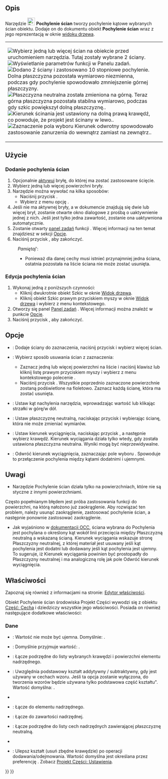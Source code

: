 <languages/>

{{Docnav/pl
|[[PartDesign_Chamfer/pl|Sfazowanie]]
|[[PartDesign_Thickness/pl|Grubość]]
|[[PartDesign_Workbench/pl|środowisko pracy Projekt Części]]
|IconL=PartDesign_Chamfer.svg
|IconR=PartDesign_Thickness.svg
|IconC=Workbench_PartDesign.svg
}}

{{GuiCommand/pl
|Name=PartDesign Draft
|Name/pl=Projekt części: Pochylenie ścian
|MenuLocation=Projekt Części → Zastosuj funkcjeę ulepszenia → Pochylenie ścian
|Workbenches=[[PartDesign_Workbench/pl|Projekt Części]]
}}

<span id="Description"></span>
==Opis== 

Narzędzie [[Image:PartDesign_Draft.svg|24px]] '''Pochylenie ścian''' tworzy pochylenie kątowe wybranych ścian obiektu. Dodaje on do dokumentu obiekt '''Pochylenie ścian''' wraz z jego reprezentacją w oknie [[Tree_view/pl|widoku drzewa]].

{|
|
[[Image:PartDesign_Draft-01.png|thumb|left|Wybierz jedną lub więcej ścian na obiekcie przed uruchomieniem narzędzia. Tutaj zostały wybrane 2 ściany.]]
[[Image:PartDesign_Draft-02.png|thumb|left|Wyświetlanie parametrów funkcji w Panelu zadań.]]
[[Image:PartDesign_Draft-03.png|thumb|left|Dodano 2 ściany i zastosowano 10 stopniowe pochylenie. Dolna płaszczyzna pozostała wymiarowo niezmienna, podczas gdy pochylenie spowodowało zmniejszenie górnej płaszczyzny.]]
[[Image:PartDesign_Draft-04.png|thumb|left|Płaszczyzna neutralna została zmieniona na górną. Teraz górna płaszczyzna pozostała stabilna wymiarowo, podczas gdy szkic powiększył dolną płaszczyznę..]]
[[Image:PartDesign_Draft-05.png|thumb|left|Kierunek ścinania jest ustawiony na dolną prawą krawędź, co powoduje, że projekt jest ścinany w lewo..]]
[[Image:PartDesign_Draft-06.png|thumb|left|Zaznaczenie pola wyboru Kierunek odwrotny spowodowało zastosowanie zanurzenia do wewnątrz zamiast na zewnątrz..]]
|
|}

{{clear}}

<span id="Usage"></span>
==Użycie==

<span id="Add_a_draft"></span>
===Dodanie pochylenia ścian===

# Opcjonalnie [[PartDesign_Body#Active_status/pl|aktywuj]] bryłę, do której ma zostać zastosowane ścięcie.
# Wybierz jedną lub więcej powierzchni bryły.
# Narzędzie można wywołać na kilka sposobów:
#* Naciśnij przycisk {{Button|[[Image:PartDesign_Draft.svg|16px]] [[PartDesign_Draft/pl|Pochylenie ścian]]}}.
#* Wybierz z menu opcję {{MenuCommand|Projekt Części → Zastosuj funkcję ulepszenia → [[Image:PartDesign_Draft.svg|16px]] Pochylenie ścian}}.
# Jeśli nie ma aktywnej bryły, a w dokumencie znajdują się dwie lub więcej brył, zostanie otwarte okno dialogowe {{MenuCommand|Wymagana jest aktywna zawartość}} z prośbą o uaktywnienie jednej z nich. Jeśli jest tylko jedna zawartość, zostanie ona uaktywniona automatycznie.
# Zostanie otwarty [[Task_panel/pl|panel zadań]] funkcji {{MenuCommand|Parametry funkcji pochylenie ścian}}. Więcej informacji na ten temat znajdziesz w sekcji [[#Opcje|Opcje]].
# Naciśnij przycisk {{Button|OK}}, aby zakończyć.


:''Pamiętaj''':
:* Ponieważ dla danej cechy musi istnieć przynajmniej jedna ściana, ostatnia pozostała na liście ściana nie może zostać usunięta.

<span id="Edit_a_draft"></span>
===Edycja pochylenia ścian===

# Wykonaj jedną z poniższych czynności:
#* Kliknij dwukrotnie obiekt Szkic w oknie [[Tree_view|Widok drzewa]].
#* Kliknij obiekt Szkic prawym przyciskiem myszy w oknie [[Tree_view|Widok drzewa]] i wybierz {{MenuCommand|Edytuj Pochylenie ścian}} z menu kontekstowego.
#  Otworzy się panel [[Task_panel|Panel zadań]] {{MenuCommand|Parametry funkcji pochylenia ścian}}. Więcej informacji można znaleźć w punkcie [[#Opcje|Opcje]].
# Naciśnij przycisk {{Button|OK}}, aby zakończyć.

<span id="Options"></span>
==Opcje==

* {{MenuCommand|Dodaj ścianę}}: Dodaje ściany do zaznaczenia, naciśnij przycisk {{Button|Dodaj ścianę}}  i wybierz więcej ścian.
* {{MenuCommand|Usuń ścianę}}: Wybierz sposób usuwania ścian z zaznaczenia:
** Zaznacz jedną lub więcej powierzchni na liście i naciśnij klawisz {{KEY|Del}} lub kliknij listę prawym przyciskiem myszy i wybierz z menu kontekstowego polecenie {{MenuCommand|Skasuj}}.
** Naciśnij przycisk {{Button|Usuń ścianę}}. Wszystkie poprzednio zaznaczone powierzchnie zostaną podświetlone na fioletowo. Zaznacz każdą ścianę, która ma zostać usunięta.
* {{MenuCommand|Kąt początkowy}}: Ustaw kąt nachylenia narzędzia, wprowadzając wartość lub klikając strzałki w górę/w dół.
* {{MenuCommand|Płaszczyzna neutralna}}: Ustaw płaszczyznę neutralną, naciskając przycisk {{Button|Płaszczyzna neutralna}} i wybierając ścianę, która nie może zmieniać wymiarów.
* {{MenuCommand|Kierunek wyciągania}}: Ustaw kierunek wyciągnięcia, naciskając przycisk {{Button|Kierunek wyciągnięcia}}, a następnie wybierz krawędź. Kierunek wyciągania działa tylko wtedy, gdy została ustawiona płaszczyzna neutralna. Wyniki mogą być nieprzewidywalne.
* {{MenuCommand|Odwróć kierunek wyciągnięcia}}: Odwróć kierunek wyciągnięcia, zaznaczając pole wyboru {{MenuCommand|Odwróć kierunek wyciągnięcia}}. Spowoduje to przełączenie pochylenia między kątami dodatnimi i ujemnymi.

<span id="Notes"></span>
==Uwagi==

* Narzędzie Pochylenie ścian działa tylko na powierzchniach, które nie są styczne z innymi powierzchniami. 
Często popełnianym błędem jest próba zastosowania funkcji do powierzchni, na którą nałożono już zaokrąglenie. Aby rozwiązać ten problem, należy usunąć zaokrąglenie, zastosować pochylenie ścian, a następnie ponownie zastosować zaokrąglenie.
* Jak wyjaśniono w [https://dev.opencascade.org/doc/refman/html/class_b_rep_offset_a_p_i___draft_angle.html#a6d05c12ae272a4dc91f244dc0aaa63d7 dokumentacji OCC], ściana wybrana do Pochylenia jest pochylana o określony kąt wokół linii przecięcia między Płaszczyzną neutralną a wskazaną ścianą. Kierunek wyciągania wskazuje stronę Płaszczyzny neutralnej, z której materiał jest usuwany jeśli kąt pochylenia jest dodatni lub dodawany jeśli kąt pochylenia jest ujemny. To sugeruje, iż Kierunek wyciągania powinien być prostopadły do Płaszczyzny neutralnej i ma analogiczną rolę jak pole Odwróć kierunek wyciągnięcia.

<span id="Properties"></span>
==Właściwości==

Zapoznaj się również z informacjami na stronie: [[Property_editor/pl|Edytor właściwości]].

Obiekt Pochylenie ścian środowiska Projekt Części wywodzi się z obiektu [[Part_Feature/pl|Część: Cecha]] i dziedziczy wszystkie jego właściwości. Posiada on również następujące dodatkowe właściwości:

<span id="Data"></span>
===Dane===

{{Properties_Title|Podstawowe}}

* {{PropertyData|Kąt|Angle}}: Wartość nie może być ujemna. Domyślnie: {{value|1.5 °}}.
* {{PropertyData|Odwrócony|Bool}}: Domyślnie przyjmuje wartość: {{FALSE/pl}}.
* {{PropertyData|Baza|LinkSub}}: Łącze podrzędne do listy wybranych krawędzi i powierzchni elementu nadrzędnego.
* {{PropertyData|Wsparcie Przekształcenia|Bool}}: Uwzględnia podstawowy kształt addytywny / subtraktywny, gdy jest używany w cechach wzoru. Jeśli ta opcja zostanie wyłączona, do tworzenia wzorów będzie używana tylko podstawowa część kształtu". Wartość domyślna: {{FALSE/pl}}.
* {{PropertyData|Dodaj kształt podrzędny|PartShape|ukryte}}
* {{PropertyData|Cecha bazowa|Link|ukryte}}: Łącze do elementu nadrzędnego.
* {{PropertyData|_ Zawartość|LinkHidden|ukryte}}: Łącze do zawartości nadrzędnej.

{{Properties_Title|Pochylenie}}

* {{PropertyData|Neutral Plane|LinkSub}}: Łącze podrzędne do listy cech nadrzędnych zawierającej płaszczyznę neutralną.
* {{PropertyData|Kierunek wyciągnięcia|LinkSub}}

{{Properties_Title|Projekt Części}}

* {{PropertyData|Ulepsz|Bool}}: Ulepsz kształt (usuń zbędne krawędzie) po operacji dodawania/odejmowania. Wartość domyślna jest określana przez preferencję {{MenuCommand|Automatycznie udoskonal model po wykonaniu operacji opartej na szkicu}}. Zobacz [[PartDesign_Preferences/pl#Og.C3.B3lne|Projekt Części: Ustawienia]].


{{Docnav/pl
|[[PartDesign_Chamfer/pl|Sfazowanie]]
|[[PartDesign_Thickness/pl|Grubość]]
|[[PartDesign_Workbench/pl|Środowisko pracy Projekt Części]]
|IconL=PartDesign_Chamfer.svg
|IconR=PartDesign_Thickness.svg
|IconC=Workbench_PartDesign.svg
}}

{{PartDesign Tools navi{{#translation:}}}}
{{Userdocnavi{{#translation:}}}}